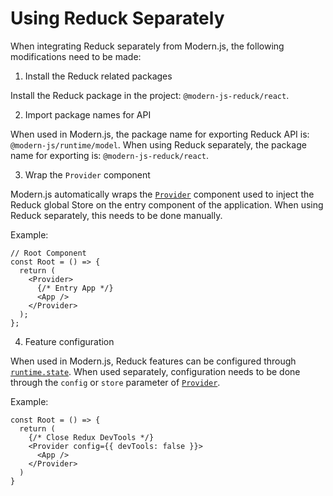 # Using Reduck Separately

When integrating Reduck separately from Modern.js, the following modifications need to be made:

1. Install the Reduck related packages

Install the Reduck package in the project: `@modern-js-reduck/react`.

2. Import package names for API

When used in Modern.js, the package name for exporting Reduck API is: `@modern-js/runtime/model`. When using Reduck separately, the package name for exporting is: `@modern-js-reduck/react`.

3. Wrap the `Provider` component

Modern.js automatically wraps the [`Provider`](/apis/app/runtime/model/Provider) component used to inject the Reduck global Store on the entry component of the application. When using Reduck separately, this needs to be done manually.

Example:

```tsx
// Root Component
const Root = () => {
  return (
    <Provider>
      {/* Entry App */}
      <App />
    </Provider>
  );
};
```

4. Feature configuration

When used in Modern.js, Reduck features can be configured through [`runtime.state`](/configure/app/runtime/state). When used separately, configuration needs to be done through the `config` or `store` parameter of [`Provider`](/apis/app/runtime/model/Provider).

Example:

```tsx
const Root = () => {
  return (
    {/* Close Redux DevTools */}
    <Provider config={{ devTools: false }}>
      <App />
    </Provider>
  )
}
```
